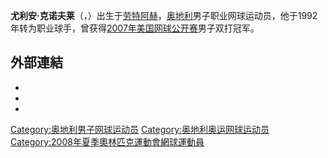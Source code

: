 {{Expand|time=2008-06-25}}
{{Infobox tennis biography
|name= Julian Knowle
|country= {{AUT}}
|image= [[File:Knowle_RG13_(5)_(9380200314).jpg|200px]]
|residence= [[Hard,_Austria|Hard, Austria]]
|birth_date= {{birth date and age|df=yes|1974|4|29}}
|birth_place= [[Lauterach|Lauterach]], Austria
|height= {{height|m=1.88|precision=0}}
|weight= {{convert|75|kg|lb|abbr=on}}
|turnedpro= 1992
|plays= Left-handed (two-handed both sides)
|careerprizemoney= [[US$|$]]2,385,828
|singlesrecord= 10–33
|singlestitles= 0<br><small>4 [[ATP_Challenger_Tour|Challengers]], 5 [[ITF_Men's_Circuit|Futures]]
|highestsinglesranking= No. 86 (15 July 2002)
|currentsinglesranking= No. 892 (7 January 2013)
|AustralianOpenresult= 2R ([[2003_Australian_Open_-_Men's_Singles|2003]])
|FrenchOpenresult= 1R ([[2002_French_Open_-_Men's_Singles|2002]])
|Wimbledonresult= 3R ([[2002_Wimbledon_Championships_-_Men's_Singles|2002]])
|USOpenresult= 1R ([[2002_US_Open_-_Men's_Singles|2002]])
|doublesrecord= 306-270
|doublestitles= 15
|highestdoublesranking= No. 6 (7 January 2008)
|currentdoublesranking= No. 32 (7 January 2013)
|grandslamsdoublesresults= yes
|AustralianOpenDoublesresult = 3R (2006, 2007)
|FrenchOpenDoublesresult = SF (2010)
|WimbledonDoublesresult = F (2004)
|USOpenDoublesresult = '''W''' (2007)
|AustralianOpenMixedresult = QF (2007)
|FrenchOpenMixedresult = F (2010)
|WimbledonMixedresult          = QF (2010)
|USOpenMixedresult             = 2R (2006, 2010)
|updated= December 03, 2012
}}

'''尤利安·克诺夫莱'''（{{lang-de|Julian Knowle}}，{{bd|1974年|4月29日}}）出生于[[劳特阿赫|劳特阿赫]]，[[奥地利|奥地利]]男子职业网球运动员，他于1992年转为职业球手，曾获得[[2007年美国网球公开赛|2007年]][[美国网球公开赛|美国网球公开赛]]男子双打冠军。

== 外部連結 ==
* {{ATP|id=K263}}
* {{ITF Profile|id=10004878}}
* {{DavisCupplayerlink|id=10004878}}

{{tennis-bio-stub}}
{{Austria-bio-stub}}

{{DEFAULTSORT:Knowle, Julian}}

[[Category:奥地利男子网球运动员|Category:奥地利男子网球运动员]]
[[Category:奥地利奥运网球运动员|Category:奥地利奥运网球运动员]]
[[Category:2008年夏季奧林匹克運動會網球運動員|Category:2008年夏季奧林匹克運動會網球運動員]]